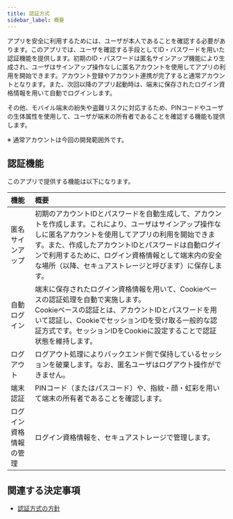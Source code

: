 ```yaml
---
title: 認証方式
sidebar_label: 概要
---
```


アプリを安全に利用するためには、ユーザが本人であることを確認する必要があります。このアプリでは、ユーザを確認する手段としてID・パスワードを用いた認証機能を提供します。初期のID・パスワードは匿名サインアップ機能により生成され、ユーザはサインアップ操作なしに匿名アカウントを使用してアプリの利用を開始できます。アカウント登録やアカウント連携が完了すると通常アカウントとなります。また、次回以降のアプリ起動時は、端末に保存されたログイン資格情報を用いて自動でログインします。

その他、モバイル端末の紛失や盗難リスクに対応するため、PINコードやユーザの生体属性を使用して、ユーザが端末の所有者であることを確認する機能も提供します。

※ 通常アカウントは今回の開発範囲外です。

## 認証機能

このアプリで提供する機能は以下になります。

| 機能 | 概要 |
|:--|:--|
| 匿名サインアップ | 初期のアカウントIDとパスワードを自動生成して、アカウントを作成します。これにより、ユーザはサインアップ操作なしに匿名アカウントを使用してアプリの利用を開始できます。また、作成したアカウントIDとパスワードは自動ログインで利用するために、ログイン資格情報として端末内の安全な場所（以降、セキュアストレージと呼びます）に保存します。|
| 自動ログイン | 端末に保存されたログイン資格情報を用いて、Cookieベースの認証処理を自動で実施します。<br/>Cookieベースの認証とは、アカウントIDとパスワードを用いて認証し、CookieでセッションIDを受け取る一般的な認証方式です。セッションIDをCookieに設定することで認証状態を維持します。|
| ログアウト | ログアウト処理によりバックエンド側で保持しているセッションを破棄します。なお、匿名ユーザはログアウト操作ができません。|
| 端末認証 | PINコード（またはパスコード）や、指紋・顔・虹彩を用いて端末の所有者であることを確認します。 |
| ログイン資格情報の管理 | ログイン資格情報を、セキュアストレージで管理します。 |

## 関連する決定事項

- [認証方式の方針](../../decisions/adr-007-auth.mdx)
